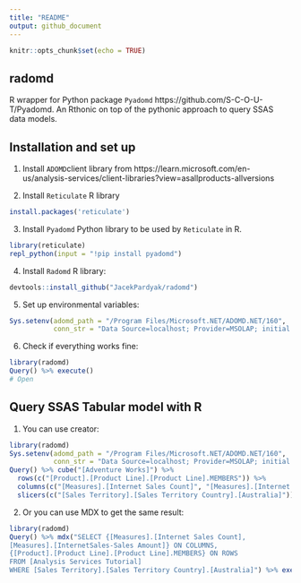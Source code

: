 ```yaml
---
title: "README"
output: github_document
---
```


```r
knitr::opts_chunk$set(echo = TRUE)
```

## radomd

R wrapper for Python package `Pyadomd` https://github.com/S-C-O-U-T/Pyadomd. An Rthonic on top of the pythonic approach to query SSAS data models. 

## Installation and set up

1. Install `ADOMD`client library from https://learn.microsoft.com/en-us/analysis-services/client-libraries?view=asallproducts-allversions

2. Install `Reticulate` R library

```r
install.packages('reticulate')
```

3. Install `Pyadomd` Python library to be used by `Reticulate` in R.

```r
library(reticulate)
repl_python(input = "!pip install pyadomd")
```

4. Install `Radomd` R library:

```r
devtools::install_github("JacekPardyak/radomd")
```

5. Set up environmental variables:

```r
Sys.setenv(adomd_path = "/Program Files/Microsoft.NET/ADOMD.NET/160",
           conn_str = "Data Source=localhost; Provider=MSOLAP; initial catalog=Analysis Services Tutorial")
```

6. Check if everything works fine:

```r
library(radomd)
Query() %>% execute()
# Open
```


## Query SSAS Tabular model with R

1. You can use creator:

```r
library(radomd)
Sys.setenv(adomd_path = "/Program Files/Microsoft.NET/ADOMD.NET/160",
           conn_str = "Data Source=localhost; Provider=MSOLAP; initial catalog=Analysis Services Tutorial")
Query() %>% cube("[Adventure Works]") %>%
  rows(c("[Product].[Product Line].[Product Line].MEMBERS")) %>% 
  columns(c("[Measures].[Internet Sales Count]", "[Measures].[Internet Sales-Sales Amount]")) %>%
  slicers(c("[Sales Territory].[Sales Territory Country].[Australia]")) %>% execute()
```

2. Or you can use MDX to get the same result:

```r
library(radomd)
Query() %>% mdx("SELECT {[Measures].[Internet Sales Count],
[Measures].[InternetSales-Sales Amount]} ON COLUMNS, 
{[Product].[Product Line].[Product Line].MEMBERS} ON ROWS
FROM [Analysis Services Tutorial] 
WHERE [Sales Territory].[Sales Territory Country].[Australia]") %>% execute()
```

